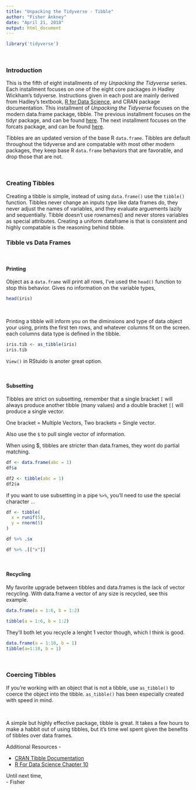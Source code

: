 ```yaml
---
title: "Unpacking the Tidyverse - Tibble"
author: "Fisher Ankney"
date: "April 21, 2018"
output: html_document
---
```


```r
library('tidyverse')
```

<br> 

### Introduction 

This is the fifth of eight installments of my *Unpacking the Tidyverse* series. Each installment focuses on one of the eight core packages in Hadley Wickham's tidyverse. Instructions given in each post are mainly derived from Hadley's textbook, [R for Data Science](http://r4ds.had.co.nz/), and CRAN package documentation. This installment of *Unpacking the Tidyverse* focuses on the modern data.frame package, tibble. The previous installment focuses on the tidyr package, and can be found [here](link). The next installment focuses on the forcats package, and can be found [here](link). 

Tibbles are an updated version of the base R `data.frame`. Tibbles are default throughout the tidyverse and are compatable with most other modern packages, they keep base R `data.frame` behaviors that are favorable, and drop those that are not. 

<br> 

### Creating Tibbles

Creating a tibble is simple, instead of using `data.frame()` use the `tibble()` function. Tibbles never change an inputs type like data frames do, they never adjust the names of variables, and they evaluate arguements lazily and sequentially. Tibble doesn't use rownames() and never stores variables as special attributes. Creating a uniform dataframe is that is consistent and highly compatable is the reasoning behind tibble. 

### Tibble vs Data Frames

<br> 

#### Printing

Object as a `data.frame` will print all rows, I've used the `head()` function to stop this behavior. Gives no information on the variable types, 
```r
head(iris)
```


<br> 

Printing a tibble will inform you on the diminsions and type of data object your using, prints the first ten rows, and whatever columns fit on the screen. each columns data type is defined in the tibble. 
```r

iris.tib <- as_tibble(iris)
iris.tib
```

`View()` in RStuido is anoter great option. 


<br> 

#### Subsetting

Tibbles are strict on subsetting, remember that a single bracket `[` will always produce another tibble (many values) and a double bracket `[[` will produce a single vector. 

One bracket = Multiple Vectors, Two brackets = Single vector. 

Also use the `$` to pull single vector of information. 

When using $, tibbles are stricter than data.frames, they wont do partial matching.

```r
df <- data.frame(abc = 1)
df$a

df2 <- tibble(abc = 1)
df2$a

```
 if you want to use subsetting in a pipe `%>%`, you'll need to use the special character `.`.
 
```r
df <- tibble(
  x = runif(5),
  y = rnorm(5)
)

df %>% .$x

df %>% .[["x"]]
```

<br> 

#### Recycling 

My favorite upgrade between tibbles and data.frames is the lack of vector recycling. With data.frame a vector of any size is recycled, see this example.

```r
data.frame(a = 1:6, b = 1:2)
```

```r
tibble(a = 1:6, b = 1:2)
```

They'll both let you recycle a lenght 1 vector though, which I think is good. 

```r
data.frame(a = 1:10, b = 1)
tibble(a=1:10, b = 1)

```

<br> 

### Coercing Tibbles

If you're working with an object that is not a tibble, use `as_tibble()` to coerce the object into the tibble. `as_tibble()` has been especially created with speed in mind. 

<br> 

A simple but highly effective package, tibble is great. It takes a few hours to make a habbit out of using tibbles, but it's time wel spent given the benefits of tibbles over data frames. 


Additional Resources - 

- [CRAN Tibble Documentation](https://cran.r-project.org/web/packages/tibble/vignettes/tibble.html)
- [R For Data Science Chapter 10](http://r4ds.had.co.nz/tibbles.html) 

Until next time, <br  />
\- Fisher 

